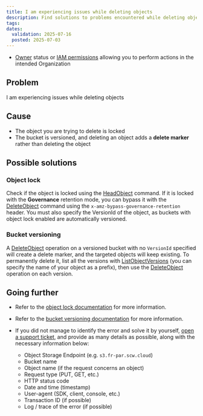 ```yaml
---
title: I am experiencing issues while deleting objects
description: Find solutions to problems encountered while deleting objects with Scaleway Object Storage
tags:
dates:
  validation: 2025-07-16
  posted: 2025-07-03
---
```



<Requirements />

- [Owner](/iam/concepts/#owner) status or [IAM permissions](/iam/concepts/#permission) allowing you to perform actions in the intended Organization

## Problem

I am experiencing issues while deleting objects

## Cause

- The object you are trying to delete is locked
- The bucket is versioned, and deleting an object adds a **delete marker** rather than deleting the object 

## Possible solutions

### Object lock

Check if the object is locked using the [HeadObject](/object-storage/api-cli/object-operations/#headobject) command. If it is locked with the **Governance** retention mode, you can bypass it with the [DeleteObject](/object-storage/api-cli/object-operations/#deleteobject) command using the `x-amz-bypass-governance-retention` header. You must also specify the VersionId of the object, as buckets with object lock enabled are automatically versioned.

### Bucket versioning

A [DeleteObject](/object-storage/api-cli/object-operations/#deleteobject) operation on a versioned bucket with no `VersionId` specified will create a delete marker, and the targeted objects will keep existing. To permanently delete it, list all the versions with [ListObjectVersions](/object-storage/api-cli/bucket-operations/#listobjectversions) (you can specify the name of your object as a prefix), then use the [DeleteObject](/object-storage/api-cli/object-operations/#deleteobject) operation on each version. 

## Going further

- Refer to the [object lock documentation](/object-storage/api-cli/object-lock/) for more information.

- Refer to the [bucket versioning documentation](/object-storage/how-to/use-bucket-versioning/) for more information.

- If you did not manage to identify the error and solve it by yourself, [open a support ticket](/account/how-to/open-a-support-ticket/), and provide as many details as possible, along with the necessary information below:
    - Object Storage Endpoint (e.g. `s3.fr-par.scw.cloud`)
    - Bucket name
    - Object name (if the request concerns an object)
    - Request type (PUT, GET, etc.)
    - HTTP status code
    - Date and time (timestamp)
    - User-agent (SDK, client, console, etc.)
    - Transaction ID (if possible)
    - Log / trace of the error (if possible)
